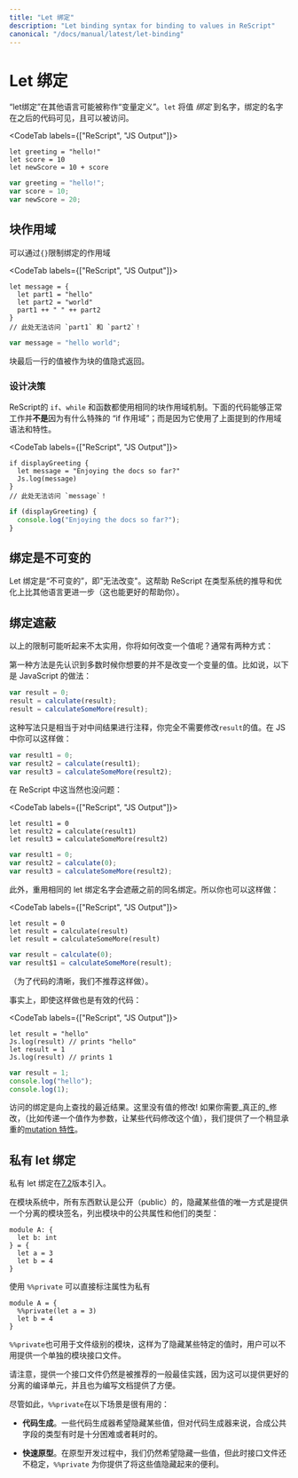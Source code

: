 ```yaml
---
title: "Let 绑定"
description: "Let binding syntax for binding to values in ReScript"
canonical: "/docs/manual/latest/let-binding"
---
```


<!--
# Let Binding
-->
# Let 绑定

<!--
A "let binding", in other languages, might be called a "variable declaration". `let` _binds_ values to names. They can be seen and referenced by code that comes _after_ them.
-->

“let绑定”在其他语言可能被称作“变量定义”。`let` 将值  _绑定_ 到名字，绑定的名字在之后的代码可见，且可以被访问。

<CodeTab labels={["ReScript", "JS Output"]}>

```res example
let greeting = "hello!"
let score = 10
let newScore = 10 + score
```
```js
var greeting = "hello!";
var score = 10;
var newScore = 20;
```

</CodeTab>

<!--
## Block Scope
-->
## 块作用域

<!--
Bindings can be scoped through `{}`.
-->

可以通过`{}`限制绑定的作用域

<CodeTab labels={["ReScript", "JS Output"]}>

```res example
let message = {
  let part1 = "hello"
  let part2 = "world"
  part1 ++ " " ++ part2
}
// 此处无法访问 `part1` 和 `part2`！
```
```js
var message = "hello world";
```

</CodeTab>

<!--
The value of the last line of a scope is implicitly returned.
-->

块最后一行的值被作为块的值隐式返回。

<!--
### Design Decisions
-->
### 设计决策

<!--
ReScript's `if`, `while` and functions all use the same block scoping mechanism. The code below works **not** because of some special "if scope"; but simply because it's the same scope syntax and feature you just saw:
-->

ReScript的 `if`、`while` 和函数都使用相同的块作用域机制。下面的代码能够正常工作并**不是**因为有什么特殊的 “if 作用域”；而是因为它使用了上面提到的作用域语法和特性。

<CodeTab labels={["ReScript", "JS Output"]}>

```res
if displayGreeting {
  let message = "Enjoying the docs so far?"
  Js.log(message)
}
// 此处无法访问 `message`！
```
```js
if (displayGreeting) {
  console.log("Enjoying the docs so far?");
}
```

</CodeTab>

<!--
## Bindings Are Immutable
-->
## 绑定是不可变的

<!--
Let bindings are "immutable", aka "cannot change". This helps our type system deduce and optimize much more than other languages (and in turn, help you more).
-->

Let 绑定是“不可变的”，即"无法改变"。这帮助 ReScript 在类型系统的推导和优化上比其他语言更进一步（这也能更好的帮助你）。

<!--
## Binding Shadowing
-->
## 绑定遮蔽

<!--
The above restriction might sound unpractical at first. How would you change a value then? Usually, 2 ways:
-->

以上的限制可能听起来不太实用，你将如何改变一个值呢？通常有两种方式：

<!--
The first is to realize that many times, what you want isn't to mutate a variable's value. For example, this JavaScript pattern:
-->

第一种方法是先认识到多数时候你想要的并不是改变一个变量的值。比如说，以下是 JavaScript 的做法：

```js
var result = 0;
result = calculate(result);
result = calculateSomeMore(result);
```

<!--
...is really just to comment on intermediate steps. You didn't need to mutate `result` at all! You could have just written this JS:
-->

这种写法只是相当于对中间结果进行注释，你完全不需要修改`result`的值。在 JS 中你可以这样做：


```js
var result1 = 0;
var result2 = calculate(result1);
var result3 = calculateSomeMore(result2);
```

<!--
In ReScript, this obviously works too:
-->

在 ReScript 中这当然也没问题：

<CodeTab labels={["ReScript", "JS Output"]}>

```res
let result1 = 0
let result2 = calculate(result1)
let result3 = calculateSomeMore(result2)
```
```js
var result1 = 0;
var result2 = calculate(0);
var result3 = calculateSomeMore(result2);
```

</CodeTab>

<!--
Additionally, reusing the same let binding name overshadows the previous bindings with the same name. So you can write this too:
-->

此外，重用相同的 let 绑定名字会遮蔽之前的同名绑定。所以你也可以这样做：

<CodeTab labels={["ReScript", "JS Output"]}>

```res
let result = 0
let result = calculate(result)
let result = calculateSomeMore(result)
```
```js
var result = calculate(0);
var result$1 = calculateSomeMore(result);
```

</CodeTab>

<!--
(Though for the sake of clarity, we don't recommend this).
-->

（为了代码的清晰，我们不推荐这样做）。

<!--
As a matter of fact, even this is valid code:
-->

事实上，即使这样做也是有效的代码：

<CodeTab labels={["ReScript", "JS Output"]}>

```res example
let result = "hello"
Js.log(result) // prints "hello"
let result = 1
Js.log(result) // prints 1
```
```js
var result = 1;
console.log("hello");
console.log(1);
```

</CodeTab>

<!--
The binding you refer to is whatever's the closest upward. No mutation here!
If you need _real_ mutation, e.g. passing a value around, have it modified by many pieces of code, we provide a slightly heavier [mutation feature](mutation.md).
-->

访问的绑定是向上查找的最近结果。这里没有值的修改!
如果你需要_真正的_修改，（比如传递一个值作为参数，让某些代码修改这个值），我们提供了一个稍显承重的[mutation 特性](mutation.md)。

<!--
## Private let bindings
-->
## 私有 let 绑定

<!--
Private let bindings are introduced in the release [7.2](https://rescript-lang.org/blog/bucklescript-release-7-2).
-->

私有 let 绑定在[7.2](https://rescript-lang.org/blog/bucklescript-release-7-2)版本引入。

<!--
In the module system, everything is public by default,
the only way to hide some values is by providing a separate signature to
list public fields and their types:
-->

在模块系统中，所有东西默认是公开（public）的，隐藏某些值的唯一方式是提供一个分离的模块签名，列出模块中的公共属性和他们的类型：

```res
module A: {
  let b: int
} = {
  let a = 3
  let b = 4
}
```

<!--
`%%private` gives you an option to mark private fields directly
-->

使用 `%%private` 可以直接标注属性为私有

```res
module A = {
  %%private(let a = 3)
  let b = 4
}
```

<!--
`%%private` also applies to file level modules, so in some cases,
users do not need to provide a separate interface file just to hide some particular values.
-->

`%%private`也可用于文件级别的模块，这样为了隐藏某些特定的值时，用户可以不用提供一个单独的模块接口文件。

<!--
Note interface files are still recommended as a general best practice since they give you better
separate compilation units and also they're better for documentation.
-->

请注意，提供一个接口文件仍然是被推荐的一般最佳实践，因为这可以提供更好的分离的编译单元，并且也为编写文档提供了方便。

<!--
Still, `%%private` is useful in the following scenarios:

- **Code generators.** Some code generators want to hide some values but it is sometimes very hard or time consuming for code generators to synthesize the types for public fields.

- **Quick prototyping.** During prototyping, we still want to hide some values, but the interface file is not stable yet, `%%private` provide you such convenience.
-->

尽管如此，`%%private`在以下场景是很有用的：

- **代码生成**。一些代码生成器希望隐藏某些值，但对代码生成器来说，合成公共字段的类型有时是十分困难或者耗时的。

- **快速原型**。在原型开发过程中，我们仍然希望隐藏一些值，但此时接口文件还不稳定，`%%private` 为你提供了将这些值隐藏起来的便利。
